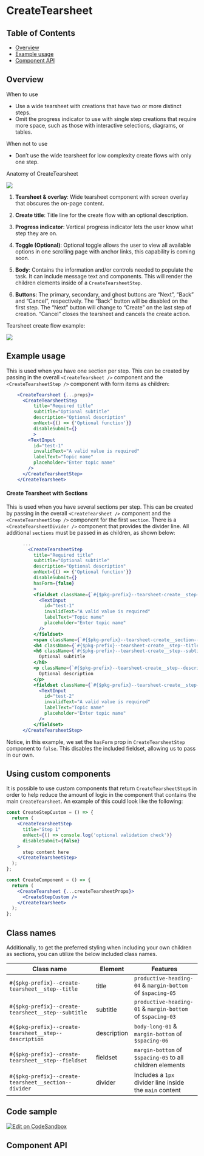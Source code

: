 
# CreateTearsheet

## Table of Contents

- [Overview](#overview)
- [Example usage](#example-usage)
- [Component API](#component-api)

## Overview

When to use

- Use a wide tearsheet with creations that have two or more distinct steps.
- Omit the progress indicator to use with single step creations that require
  more space, such as those with interactive selections, diagrams, or tables.

When not to use

- Don’t use the wide tearsheet for low complexity create flows with only one
  step.

Anatomy of CreateTearsheet

<img src={createTearsheetAnatomy} />

1. **Tearsheet & overlay**: Wide tearsheet component with screen overlay that
   obscures the on-page content.

2. **Create title**: Title line for the create flow with an optional
   description.

3. **Progress indicator**: Vertical progress indicator lets the user know what
   step they are on.

4. **Toggle (Optional)**: Optional toggle allows the user to view all available
   options in one scrolling page with anchor links, this capability is coming
   soon.

5. **Body**: Contains the information and/or controls needed to populate the
   task. It can include message text and components. This will render the
   children elements inside of a `CreateTearsheetStep`.

6. **Buttons**: The primary, secondary, and ghost buttons are “Next”, “Back” and
   “Cancel”, respectively. The “Back” button will be disabled on the first step.
   The “Next” button will change to “Create” on the last step of creation.
   “Cancel” closes the tearsheet and cancels the create action.

Tearsheet create flow example:

<img src={createTearsheetGif} />

## Example usage

<Canvas>
  <Story id={getStoryId(CreateTearsheet.displayName, 'multi-step-tearsheet')} />
</Canvas>

This is used when you have one section per step. This can be created by passing
in the overall `<CreateTearsheet />` component and the `<CreateTearsheetStep />`
component with form items as children:

```jsx
    <CreateTearsheet {...props}>
      <CreateTearsheetStep
          title="Required title"
          subtitle="Optional subtitle"
          description="Optional description"
          onNext={() => {'Optional function'}}
          disableSubmit={}
          >
        <TextInput
          id="test-1"
          invalidText="A valid value is required"
          labelText="Topic name"
          placeholder="Enter topic name"
        />
      </CreateTearsheetStep>
    </CreateTearsheet>
```

#### Create Tearsheet with Sections

This is used when you have several sections per step. This can be created by
passing in the overall `<CreateTearsheet />` component and the
`<CreateTearsheetStep />` component for the first `section`. There is a
`<CreateTearsheetDivider />` component that provides the divider line. All
additional `sections` must be passed in as children, as shown below:

```jsx
      ...
        <CreateTearsheetStep
          title="Required title"
          subtitle="Optional subtitle"
          description="Optional description"
          onNext={() => {'Optional function'}}
          disableSubmit={}
          hasForm={false}
          >
          <fieldset className={`#{$pkg-prefix}--tearsheet-create__step--fieldset`}>
            <TextInput
              id="test-1"
              invalidText="A valid value is required"
              labelText="Topic name"
              placeholder="Enter topic name"
            />
          </fieldset>
          <span className={`#{$pkg-prefix}--tearsheet-create__section--divider`} />
          <h4 className={`#{$pkg-prefix}--tearsheet-create__step--title`}>Required title</h4>
          <h6 className={`#{$pkg-prefix}--tearsheet-create__step--subtitle`}>
            Optional subtitle
          </h6>
          <p className={`#{$pkg-prefix}--tearsheet-create__step--description`}>
            Optional description
          </p>
          <fieldset className={`#{$pkg-prefix}--tearsheet-create__step--fieldset`}>
            <TextInput
              id="test-2"
              invalidText="A valid value is required"
              labelText="Topic name"
              placeholder="Enter topic name"
            />
          </fieldset>
      </CreateTearsheetStep>
```

Notice, in this example, we set the `hasForm` prop in `CreateTearsheetStep`
component to `false`. This disables the included fieldset, allowing us to pass
in our own.

## Using custom components

It is possible to use custom components that return `CreateTearsheetStep`s in
order to help reduce the amount of logic in the component that contains the main
`CreateTearsheet`. An example of this could look like the following:

```jsx
const CreateStepCustom = () => {
  return (
    <CreateTearsheetStep
      title="Step 1"
      onNext={() => console.log('optional validation check')}
      disableSubmit={false}
    >
      step content here
    </CreateTearsheetStep>
  );
};

const CreateComponent = () => {
  return (
    <CreateTearsheet {...createTearsheetProps}>
      <CreateStepCustom />
    </CreateTearsheet>
  );
};
```

## Class names

Additionally, to get the preferred styling when including your own children as
sections, you can utilize the below included class names.

| Class name                                            | Element     | Features                                                   |
| ----------------------------------------------------- | ----------- | ---------------------------------------------------------- |
| `#{$pkg-prefix}--create-tearsheet__step--title`       | title       | `productive-heading-04` & `margin-bottom` of `$spacing-05` |
| `#{$pkg-prefix}--create-tearsheet__step--subtitle`    | subtitle    | `productive-heading-01` & `margin-bottom` of `$spacing-03` |
| `#{$pkg-prefix}--create-tearsheet__step--description` | description | `body-long-01` & `margin-bottom` of `$spacing-06`          |
| `#{$pkg-prefix}--create-tearsheet__step--fieldset`    | fieldset    | `margin-bottom` of `$spacing-05` to all children elements  |
| `#{$pkg-prefix}--create-tearsheet__section--divider`  | divider     | Includes a `1px` divider line inside the `main` content    |

## Code sample

[<img alt="Edit on CodeSandbox" src="https://codesandbox.io/static/img/play-codesandbox.svg" />](https://codesandbox.io/s/createtearsheet-example-jzj7y)

## Component API

<ArgsTable />
